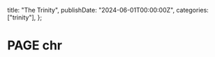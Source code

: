   title: "The Trinity",
  publishDate: "2024-06-01T00:00:00Z",
  categories: ["trinity"],
};

<Sidebar>

# PAGE chr

</Sidebar>
